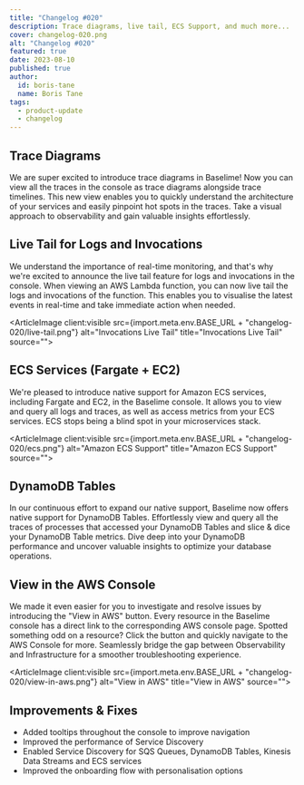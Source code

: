 ```yaml
---
title: "Changelog #020"
description: Trace diagrams, live tail, ECS Support, and much more... 
cover: changelog-020.png
alt: "Changelog #020"
featured: true
date: 2023-08-10
published: true
author:
  id: boris-tane
  name: Boris Tane
tags: 
  - product-update
  - changelog
---
```


## Trace Diagrams

We are super excited to introduce trace diagrams in Baselime! Now you can view all the traces in the console as trace diagrams alongside trace timelines. This new view enables you to quickly understand the architecture of your services and easily pinpoint hot spots in the traces. Take a visual approach to observability and gain valuable insights effortlessly.

## Live Tail for Logs and Invocations

We understand the importance of real-time monitoring, and that's why we're excited to announce the live tail feature for logs and invocations in the console. When viewing an AWS Lambda function, you can now live tail the logs and invocations of the function. This enables you to visualise the latest events in real-time and take immediate action when needed.

<ArticleImage client:visible src={import.meta.env.BASE_URL + "changelog-020/live-tail.png"}  alt="Invocations Live Tail" title="Invocations Live Tail" source="">
</ArticleImage>

## ECS Services (Fargate + EC2)

We're pleased to introduce native support for Amazon ECS services, including Fargate and EC2, in the Baselime console. It allows you to view and query all logs and traces, as well as access metrics from your ECS services. ECS stops being a blind spot in your microservices stack.

<ArticleImage client:visible src={import.meta.env.BASE_URL + "changelog-020/ecs.png"}  alt="Amazon ECS Support" title="Amazon ECS Support" source="">
</ArticleImage>

## DynamoDB Tables

In our continuous effort to expand our native support, Baselime now offers native support for DynamoDB Tables. Effortlessly view and query all the traces of processes that accessed your DynamoDB Tables and slice & dice your DynamoDB Table metrics. Dive deep into your DynamoDB performance and uncover valuable insights to optimize your database operations.

## View in the AWS Console

We made it even easier for you to investigate and resolve issues by introducing the "View in AWS" button. Every resource in the Baselime console has a direct link to the corresponding AWS console page. Spotted something odd on a resource? Click the button and quickly navigate to the AWS Console for more. Seamlessly bridge the gap between Observability and Infrastructure for a smoother troubleshooting experience.

<ArticleImage client:visible src={import.meta.env.BASE_URL + "changelog-020/view-in-aws.png"}  alt="View in AWS" title="View in AWS" source="">
</ArticleImage>


## Improvements & Fixes

- Added tooltips throughout the console to improve navigation
- Improved the performance of Service Discovery
- Enabled Service Discovery for SQS Queues, DynamoDB Tables, Kinesis Data Streams and ECS services
- Improved the onboarding flow with personalisation options
